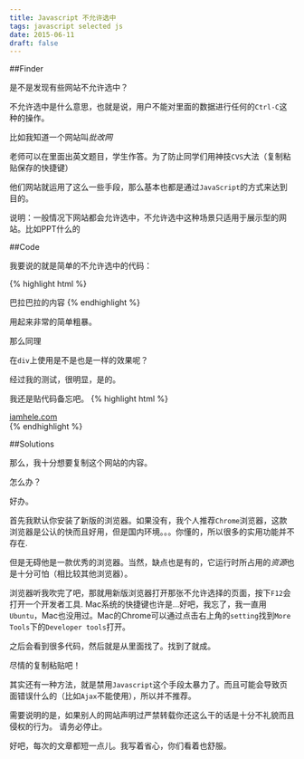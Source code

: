 ```yaml
---
title: Javascript 不允许选中
tags: javascript selected js
date: 2015-06-11
draft: false
---
```



##Finder

是不是发现有些网站不允许选中？

不允许选中是什么意思，也就是说，用户不能对里面的数据进行任何的`Ctrl-C`这种的操作。

比如我知道一个网站叫*批改网*

老师可以在里面出英文题目，学生作答。为了防止同学们用神技`CVS`大法（复制粘贴保存的快捷键）

他们网站就运用了这么一些手段，那么基本也都是通过`JavaScript`的方式来达到目的。

说明：一般情况下网站都会允许选中，不允许选中这种场景只适用于展示型的网站。比如PPT什么的

##Code

我要说的就是简单的不允许选中的代码：

{% highlight html %}
<body onselectstart="return false;">
    巴拉巴拉的内容
</body>
{% endhighlight %}

用起来非常的简单粗暴。

那么同理

在`div`上使用是不是也是一样的效果呢？


经过我的测试，很明显，是的。

我还是贴代码备忘吧。
{% highlight html %}
<div onselectstart="return false;">
    <a href="http://iamhele.com">iamhele.com</a>
</div>
{% endhighlight %}

##Solutions

那么，我十分想要复制这个网站的内容。

怎么办？

好办。

首先我默认你安装了新版的浏览器。如果没有，我个人推荐`Chrome`浏览器，这款浏览器是公认的快而且好用，但是国内环境。。。你懂的，所以很多的实用功能并不存在.

但是无碍他是一款优秀的浏览器。当然，缺点也是有的，它运行时所占用的*资源*也是十分可怕（相比较其他浏览器）。

浏览器听我吹完了吧，那就用新版浏览器打开那张不允许选择的页面，按下`F12`会打开一个开发者工具.
Mac系统的快捷键也许是…好吧，我忘了，我一直用`Ubuntu`，Mac也没用过。Mac的Chrome可以通过点击右上角的`setting`找到`More Tools`下的`Developer tools`打开。

之后会看到很多代码，然后就是从里面找了。找到了就成。

尽情的复制粘贴吧！

其实还有一种方法，就是禁用`Javascript`这个手段太暴力了。而且可能会导致页面错误什么的（比如`Ajax`不能使用），所以并不推荐。

需要说明的是，如果别人的网站声明过严禁转载你还这么干的话是十分不礼貌而且侵权的行为。
请务必停止。

好吧，每次的文章都短一点儿。我写着省心，你们看着也舒服。

